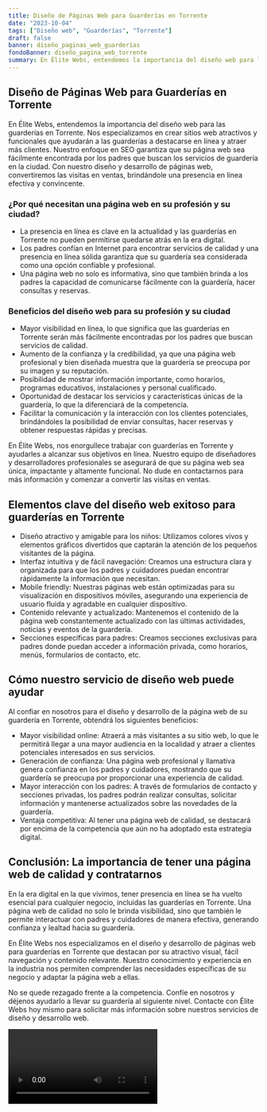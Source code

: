```yaml
---
title: Diseño de Páginas Web para Guarderías en Torrente
date: "2023-10-04"
tags: ["Diseño web", "Guarderías", "Torrente"]
draft: false
banner: diseño_paginas_web_guarderías
fondoBanner: diseño_pagina_web_torrente
summary: En Élite Webs, entendemos la importancia del diseño web para las guarderías en Torrente. Nos especializamos en crear sitios web atractivos y funcionales que ayudarán a las guarderías a destacarse en línea y atraer más clientes. Nuestro enfoque en SEO garantiza que su página web sea fácilmente encontrada por los padres que buscan los servicios de guardería en la ciudad. Con nuestro diseño y desarrollo de páginas web, convertiremos las visitas en ventas, brindándole una presencia en línea efectiva y convincente.
---
```



## Diseño de Páginas Web para Guarderías en Torrente

En Élite Webs, entendemos la importancia del diseño web para las guarderías en Torrente. Nos especializamos en crear sitios web atractivos y funcionales que ayudarán a las guarderías a destacarse en línea y atraer más clientes. Nuestro enfoque en SEO garantiza que su página web sea fácilmente encontrada por los padres que buscan los servicios de guardería en la ciudad. Con nuestro diseño y desarrollo de páginas web, convertiremos las visitas en ventas, brindándole una presencia en línea efectiva y convincente.

### ¿Por qué necesitan una página web en su profesión y su ciudad?

- La presencia en línea es clave en la actualidad y las guarderías en Torrente no pueden permitirse quedarse atrás en la era digital.
- Los padres confían en Internet para encontrar servicios de calidad y una presencia en línea sólida garantiza que su guardería sea considerada como una opción confiable y profesional.
- Una página web no solo es informativa, sino que también brinda a los padres la capacidad de comunicarse fácilmente con la guardería, hacer consultas y reservas.

### Beneficios del diseño web para su profesión y su ciudad

- Mayor visibilidad en línea, lo que significa que las guarderías en Torrente serán más fácilmente encontradas por los padres que buscan servicios de calidad.
- Aumento de la confianza y la credibilidad, ya que una página web profesional y bien diseñada muestra que la guardería se preocupa por su imagen y su reputación.
- Posibilidad de mostrar información importante, como horarios, programas educativos, instalaciones y personal cualificado.
- Oportunidad de destacar los servicios y características únicas de la guardería, lo que la diferenciará de la competencia.
- Facilitar la comunicación y la interacción con los clientes potenciales, brindándoles la posibilidad de enviar consultas, hacer reservas y obtener respuestas rápidas y precisas.

En Élite Webs, nos enorgullece trabajar con guarderías en Torrente y ayudarles a alcanzar sus objetivos en línea. Nuestro equipo de diseñadores y desarrolladores profesionales se asegurará de que su página web sea única, impactante y altamente funcional. No dude en contactarnos para más información y comenzar a convertir las visitas en ventas.

<GifSeo />

<Cta />

## Elementos clave del diseño web exitoso para guarderías en Torrente

- Diseño atractivo y amigable para los niños: Utilizamos colores vivos y elementos gráficos divertidos que captarán la atención de los pequeños visitantes de la página.
- Interfaz intuitiva y de fácil navegación: Creamos una estructura clara y organizada para que los padres y cuidadores puedan encontrar rápidamente la información que necesitan.
- Mobile friendly: Nuestras páginas web están optimizadas para su visualización en dispositivos móviles, asegurando una experiencia de usuario fluida y agradable en cualquier dispositivo.
- Contenido relevante y actualizado: Mantenemos el contenido de la página web constantemente actualizado con las últimas actividades, noticias y eventos de la guardería.
- Secciones específicas para padres: Creamos secciones exclusivas para padres donde puedan acceder a información privada, como horarios, menús, formularios de contacto, etc.

## Cómo nuestro servicio de diseño web puede ayudar

Al confiar en nosotros para el diseño y desarrollo de la página web de su guardería en Torrente, obtendrá los siguientes beneficios:

- Mayor visibilidad online: Atraerá a más visitantes a su sitio web, lo que le permitirá llegar a una mayor audiencia en la localidad y atraer a clientes potenciales interesados en sus servicios.
- Generación de confianza: Una página web profesional y llamativa genera confianza en los padres y cuidadores, mostrando que su guardería se preocupa por proporcionar una experiencia de calidad.
- Mayor interacción con los padres: A través de formularios de contacto y secciones privadas, los padres podrán realizar consultas, solicitar información y mantenerse actualizados sobre las novedades de la guardería.
- Ventaja competitiva: Al tener una página web de calidad, se destacará por encima de la competencia que aún no ha adoptado esta estrategia digital.

## Conclusión: La importancia de tener una página web de calidad y contratarnos

En la era digital en la que vivimos, tener presencia en línea se ha vuelto esencial para cualquier negocio, incluidas las guarderías en Torrente. Una página web de calidad no solo le brinda visibilidad, sino que también le permite interactuar con padres y cuidadores de manera efectiva, generando confianza y lealtad hacia su guardería.

En Élite Webs nos especializamos en el diseño y desarrollo de páginas web para guarderías en Torrente que destacan por su atractivo visual, fácil navegación y contenido relevante. Nuestro conocimiento y experiencia en la industria nos permiten comprender las necesidades específicas de su negocio y adaptar la página web a ellas.

No se quede rezagado frente a la competencia. Confíe en nosotros y déjenos ayudarlo a llevar su guardería al siguiente nivel. Contacte con Élite Webs hoy mismo para solicitar más información sobre nuestros servicios de diseño y desarrollo web.

<Video />

<CtaBot job="Guarderías" city="Torrente" />

<Gmaps query="Torrente+españa+maps" />
